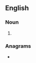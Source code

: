 {{also|Kerbs}}
==English==

===Noun===
{{head|en|noun form}}

# {{plural of|en|kerb}}

===Anagrams===
* {{anagrams|en|a=bekrs|Berks|Berks.|Krebs|berks|breks}}
